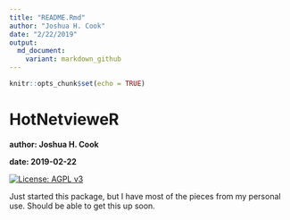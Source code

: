```yaml
---
title: "README.Rmd"
author: "Joshua H. Cook"
date: "2/22/2019"
output:
  md_document:
    variant: markdown_github
---
```


```r
knitr::opts_chunk$set(echo = TRUE)
```

# HotNetvieweR

**author: Joshua H. Cook**

**date: 2019-02-22**

[![License: AGPL v3](https://img.shields.io/badge/License-AGPL%20v3-blue.svg)](https://www.gnu.org/licenses/agpl-3.0)

Just started this package, but I have most of the pieces from my personal use. Should be able to get this up soon.
